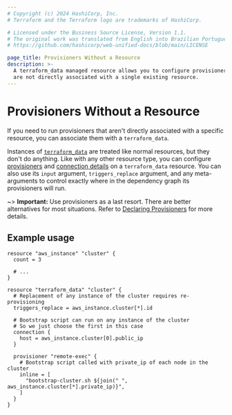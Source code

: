 ```yaml
---
# Copyright (c) 2024 HashiCorp, Inc.
# Terraform and the Terraform logo are trademarks of HashiCorp.

# Licensed under the Business Source License, Version 1.1.
# The original work was translated from English into Brazilian Portuguese.
# https://github.com/hashicorp/web-unified-docs/blob/main/LICENSE

page_title: Provisioners Without a Resource
description: >-
  A terraform_data managed resource allows you to configure provisioners that
  are not directly associated with a single existing resource.
---
```


# Provisioners Without a Resource

If you need to run provisioners that aren't directly associated with a specific
resource, you can associate them with a `terraform_data`.

Instances of [`terraform_data`](/terraform/language/resources/terraform-data) are treated
like normal resources, but they don't do anything. Like with any other resource
type, you can configure [provisioners](/terraform/language/resources/provisioners/syntax)
and [connection details](/terraform/language/resources/provisioners/connection) on a
`terraform_data` resource. You can also use its `input` argument, `triggers_replace` argument, and any
meta-arguments to control exactly where in the dependency graph its
provisioners will run.

~> **Important:** Use provisioners as a last resort. There are better alternatives for most situations. Refer to
[Declaring Provisioners](/terraform/language/resources/provisioners/syntax) for more details.

## Example usage

```hcl
resource "aws_instance" "cluster" {
  count = 3

  # ...
}

resource "terraform_data" "cluster" {
  # Replacement of any instance of the cluster requires re-provisioning
  triggers_replace = aws_instance.cluster[*].id

  # Bootstrap script can run on any instance of the cluster
  # So we just choose the first in this case
  connection {
    host = aws_instance.cluster[0].public_ip
  }

  provisioner "remote-exec" {
    # Bootstrap script called with private_ip of each node in the cluster
    inline = [
      "bootstrap-cluster.sh ${join(" ", aws_instance.cluster[*].private_ip)}",
    ]
  }
}
```
